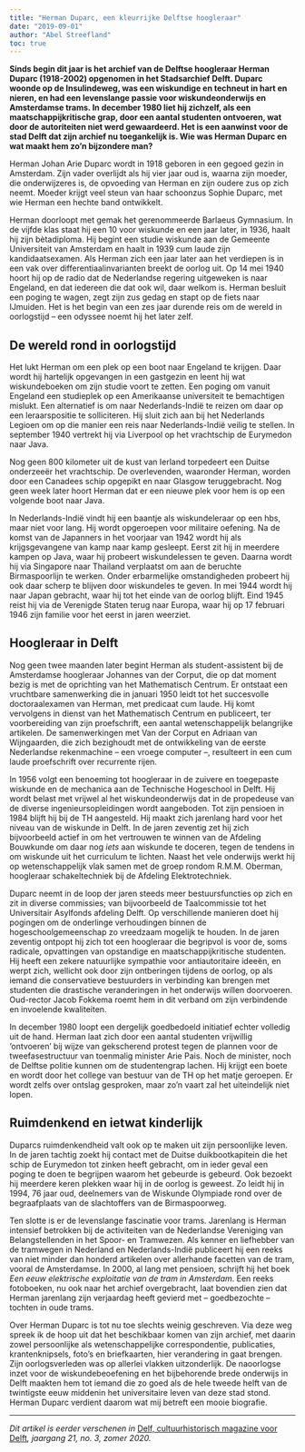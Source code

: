 ```yaml
---
title: "Herman Duparc, een kleurrijke Delftse hoogleraar"
date: "2019-09-01"
author: "Abel Streefland"
toc: true
---
```


**Sinds begin dit jaar is het archief van de Delftse hoogleraar Herman Duparc (1918-2002) opgenomen in het Stadsarchief Delft. Duparc woonde op de Insulindeweg, was een wiskundige en techneut in hart en nieren, en had een levenslange passie voor wiskundeonderwijs en Amsterdamse trams. In december 1980 liet hij zichzelf, als een maatschappijkritische grap, door een aantal studenten ontvoeren, wat door de autoriteiten niet werd gewaardeerd. Het is een aanwinst voor de stad Delft dat zijn archief nu toegankelijk is. Wie was Herman Duparc en wat maakt hem zo’n bijzondere man?**

Herman Johan Arie Duparc wordt in 1918 geboren in een gegoed gezin in Amsterdam. Zijn vader overlijdt als hij vier jaar oud is, waarna zijn moeder, die onderwijzeres is, de opvoeding van Herman en zijn oudere zus op zich neemt. Moeder krijgt veel steun van haar schoonzus Sophie Duparc, met wie Herman een hechte band ontwikkelt.

Herman doorloopt met gemak het gerenommeerde Barlaeus Gymnasium. In de vijfde klas staat hij een 10 voor wiskunde en een jaar later, in 1936, haalt hij zijn bètadiploma. Hij begint een studie wiskunde aan de Gemeente Universiteit van Amsterdam en haalt in 1939 cum laude zijn kandidaatsexamen. Als Herman zich een jaar later aan het verdiepen is in een vak over differentiaalinvarianten breekt de oorlog uit. Op 14 mei 1940 hoort hij op de radio dat de Nederlandse regering uitgeweken is naar Engeland, en dat iedereen die dat ook wil, daar welkom is. Herman besluit een poging te wagen, zegt zijn zus gedag en stapt op de fiets naar IJmuiden. Het is het begin van een zes jaar durende reis om de wereld in oorlogstijd – een odyssee noemt hij het later zelf.

## De wereld rond in oorlogstijd

Het lukt Herman om een plek op een boot naar Engeland te krijgen. Daar wordt hij hartelijk opgevangen in een gastgezin en leent hij wat wiskundeboeken om zijn studie voort te zetten. Een poging om vanuit Engeland een studieplek op een Amerikaanse universiteit te bemachtigen mislukt. Een alternatief is om naar Nederlands-Indië te reizen om daar op een leraarspositie te solliciteren. Hij sluit zich aan bij het Nederlands Legioen om op die manier een reis naar Nederlands-Indië veilig te stellen. In september 1940 vertrekt hij via Liverpool op het vrachtschip de Eurymedon naar Java.

Nog geen 800 kilometer uit de kust van Ierland torpedeert een Duitse onderzeeër het vrachtschip. De overlevenden, waaronder Herman, worden door een Canadees schip opgepikt en naar Glasgow teruggebracht. Nog geen week later hoort Herman dat er een nieuwe plek voor hem is op een volgende boot naar Java.

In Nederlands-Indië vindt hij een baantje als wiskundeleraar op een hbs, maar niet voor lang. Hij wordt opgeroepen voor militaire oefening. Na de komst van de Japanners in het voorjaar van 1942 wordt hij als krijgsgevangene van kamp naar kamp gesleept. Eerst zit hij in meerdere kampen op Java, waar hij probeert wiskundelessen te geven. Daarna wordt hij via Singapore naar Thailand verplaatst om aan de beruchte Birmaspoorlijn te werken. Onder erbarmelijke omstandigheden probeert hij ook daar scherp te blijven door wiskundeles te geven. In mei 1944 wordt hij naar Japan gebracht, waar hij tot het einde van de oorlog blijft. Eind 1945 reist hij via de Verenigde Staten terug naar Europa, waar hij op 17 februari 1946 zijn familie voor het eerst in jaren weerziet.

## Hoogleraar in Delft

Nog geen twee maanden later begint Herman als student-assistent bij de Amsterdamse hoogleraar Johannes van der Corput, die op dat moment bezig is met de oprichting van het Mathematisch Centrum. Er ontstaat een vruchtbare samenwerking die in januari 1950 leidt tot het succesvolle doctoraalexamen van Herman, met predicaat cum laude. Hij komt vervolgens in dienst van het Mathematisch Centrum en publiceert, ter voorbereiding van zijn proefschrift, een aantal wetenschappelijk belangrijke artikelen. De samenwerkingen met Van der Corput en Adriaan van Wijngaarden, die zich bezighoudt met de ontwikkeling van de eerste Nederlandse rekenmachine – een vroege computer –, resulteert in een cum laude proefschrift over recurrente rijen.

In 1956 volgt een benoeming tot hoogleraar in de zuivere en toegepaste wiskunde en de mechanica aan de Technische Hogeschool in Delft. Hij wordt belast met vrijwel al het wiskundeonderwijs dat in de propedeuse van de diverse ingenieursopleidingen wordt aangeboden. Tot zijn pensioen in 1984 blijft hij bij de TH aangesteld. Hij maakt zich jarenlang hard voor het niveau van de wiskunde in Delft. In de jaren zeventig zet hij zich bijvoorbeeld actief in om het vertrouwen te winnen van de Afdeling Bouwkunde om daar nog _iets_ aan wiskunde te doceren, tegen de tendens in om wiskunde uit het curriculum te lichten. Naast het vele onderwijs werkt hij op wetenschappelijk vlak samen met de groep rondom R.M.M. Oberman, hoogleraar schakeltechniek bij de Afdeling Elektrotechniek.

Duparc neemt in de loop der jaren steeds meer bestuursfuncties op zich en zit in diverse commissies; van bijvoorbeeld de Taalcommissie tot het Universitair Asylfonds afdeling Delft. Op verschillende manieren doet hij pogingen om de onderlinge verhoudingen binnen de hogeschoolgemeenschap zo vreedzaam mogelijk te houden. In de jaren zeventig ontpopt hij zich tot een hoogleraar die begripvol is voor de, soms radicale, opvattingen van opstandige en maatschappijkritische studenten. Hij heeft een zekere natuurlijke sympathie voor antiautoritaire ideeën, en werpt zich, wellicht ook door zijn ontberingen tijdens de oorlog, op als iemand die conservatieve bestuurders in verbinding kan brengen met studenten die drastische veranderingen in het onderwijs willen doorvoeren. Oud-rector Jacob Fokkema roemt hem in dit verband om zijn verbindende en invoelende kwaliteiten.

In december 1980 loopt een dergelijk goedbedoeld initiatief echter volledig uit de hand. Herman laat zich door een aantal studenten vrijwillig ‘ontvoeren’ bij wijze van gekscherend protest tegen de plannen voor de tweefasestructuur van toenmalig minister Arie Pais. Noch de minister, noch de Delftse politie kunnen om de studentengrap lachen. Hij krijgt een boete en wordt door het college van bestuur van de TH op het matje geroepen. Er wordt zelfs over ontslag gesproken, maar zo’n vaart zal het uiteindelijk niet lopen.

## Ruimdenkend en ietwat kinderlijk

Duparcs ruimdenkendheid valt ook op te maken uit zijn persoonlijke leven. In de jaren tachtig zoekt hij contact met de Duitse duikbootkapitein die het schip de Eurymedon tot zinken heeft gebracht, om in ieder geval een poging te doen te begrijpen waarom het gebeurde is gebeurd. Ook bezoekt hij meerdere keren plekken waar hij in de oorlog is geweest. Zo leidt hij in 1994, 76 jaar oud, deelnemers van de Wiskunde Olympiade rond over de begraafplaats van de slachtoffers van de Birmaspoorweg.

Ten slotte is er de levenslange fascinatie voor trams. Jarenlang is Herman intensief betrokken bij de activiteiten van de Nederlandse Vereniging van Belangstellenden in het Spoor- en Tramwezen. Als kenner en liefhebber van de tramwegen in Nederland en Nederlands-Indië publiceert hij een reeks van niet minder dan honderd artikelen over allerhande facetten van de tram, vooral de Amsterdamse. In 2000, al lang met pensioen, schrijft hij het boek _Een eeuw elektrische exploitatie van de tram in Amsterdam_. Een reeks fotoboeken, nu ook naar het archief overgebracht, laat bovendien zien dat Herman jarenlang zijn verjaardag heeft gevierd met – goedbezochte – tochten in oude trams.

Over Herman Duparc is tot nu toe slechts weinig geschreven. Via deze weg spreek ik de hoop uit dat het beschikbaar komen van zijn archief, met daarin zowel persoonlijke als wetenschappelijke correspondentie, publicaties, krantenknipsels, foto’s en briefkaarten, hier verandering in gaat brengen. Zijn oorlogsverleden was op allerlei vlakken uitzonderlijk. De naoorlogse inzet voor de wiskundebeoefening en het bijbehorende brede onderwijs in Delft maakten hem tot iemand die zo goed als de hele tweede helft van de twintigste eeuw middenin het universitaire leven van deze stad stond. Herman Duparc verdient daarom wat mij betreft een mooie biografie.

---

_Dit artikel is eerder verschenen in_ [Delf, cultuurhistorisch magazine voor Delft](https://delfia-batavorum.nl/publicaties/delf)_, jaargang 21, no. 3, zomer 2020._
